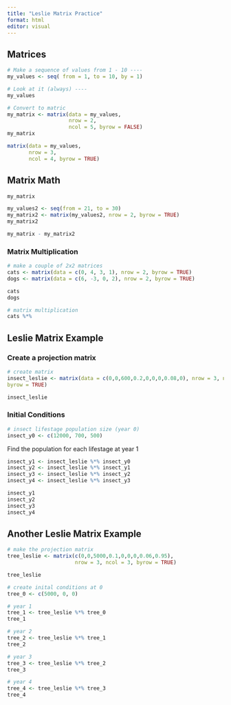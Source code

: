 ```yaml
---
title: "Leslie Matrix Practice"
format: html
editor: visual
---
```


## Matrices

```r
# Make a sequence of values from 1 - 10 ----
my_values <- seq( from = 1, to = 10, by = 1)

# Look at it (always) ----
my_values

```

```r
# Convert to matric
my_matrix <- matrix(data = my_values,
                    nrow = 2,
                    ncol = 5, byrow = FALSE)
my_matrix

```

```r
matrix(data = my_values,
       nrow = 3,
       ncol = 4, byrow = TRUE)
```

## Matrix Math

```r
my_matrix
```

```r
my_values2 <- seq(from = 21, to = 30)
my_matrix2 <- matrix(my_values2, nrow = 2, byrow = TRUE)
my_matrix2
```

```r
my_matrix - my_matrix2
```

### Matrix Multiplication

```r
# make a couple of 2x2 matrices
cats <- matrix(data = c(0, 4, 3, 1), nrow = 2, byrow = TRUE)
dogs <- matrix(data = c(6, -3, 0, 2), nrow = 2, byrow = TRUE)

cats
dogs
```

```r
# matrix multiplication
cats %*%
```

## Leslie Matrix Example

### Create a projection matrix

```r
# create matrix
insect_leslie <- matrix(data = c(0,0,600,0.2,0,0,0,0.08,0), nrow = 3, ncol = 3,
byrow = TRUE)

insect_leslie
```

### Initial Conditions

```r
# insect lifestage population size (year 0)
insect_y0 <- c(12000, 700, 500)
```

Find the population for each lifestage at year 1

```r
insect_y1 <- insect_leslie %*% insect_y0
insect_y2 <- insect_leslie %*% insect_y1
insect_y3 <- insect_leslie %*% insect_y2
insect_y4 <- insect_leslie %*% insect_y3

insect_y1
insect_y2
insect_y3
insect_y4
```

## Another Leslie Matrix Example

```r
# make the projection matrix
tree_leslie <- matrix(c(0,0,5000,0.1,0,0,0,0.06,0.95), 
                      nrow = 3, ncol = 3, byrow = TRUE)

tree_leslie
```

```r
# create inital conditions at 0
tree_0 <- c(5000, 0, 0)

# year 1
tree_1 <- tree_leslie %*% tree_0
tree_1

# year 2
tree_2 <- tree_leslie %*% tree_1
tree_2

# year 3
tree_3 <- tree_leslie %*% tree_2
tree_3

# year 4
tree_4 <- tree_leslie %*% tree_3
tree_4

```
